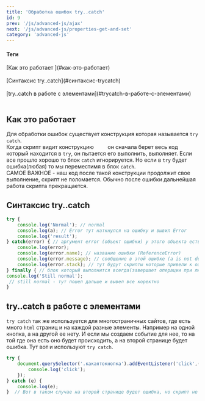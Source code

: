 ```yaml
---
title: 'Обработка ошибок try..catch'
id: 9
prev: '/js/advanced-js/ajax'
next: '/js/advanced-js/properties-get-and-set'
category: 'advanced-js'
---
```




<div className = 'mdHead'>

#### Теги

<div className = 'tag_js'>[Как это работает ](#как-это-работает)</div>  <br/>
<div className = 'tag_js'>[Синтаксис try..catch](#синтаксис-trycatch)</div>  <br/>
<div className = 'tag_js'>[try..catch в работе с элементами](#trycatch-в-работе-с-элементами)</div>  <br/>


</div>

## Как это работает 

Для обработки ошибок существует конструкция которая называется `try catch`.<br/>
Когда скрипт видит конструкцию `    ` он сначала берет весь код который находится в `try`, он пытается его выполнить, выполняет. Если все прошло хорошо то блок `catch` игнорируется. Но если в `try` будет ошибка(любая) то мы переместимя в блок `catch`. <br/>
САМОЕ ВАЖНОЕ  - наш код после такой конструкции продолжит свое выполнение, скрипт не поломается.
Обычно после ошибки дальнейшая работа скрипта прекращается.

## Синтаксис try..catch

```javaScript
try {
    console.log('Normal'); // normal
    console.log(a); // Error тут наткнулся на ошибку и вывил Error
    console.log('result');
} catch(error) { // аргумент error (объект ошибки) у этого объекта есть 3 свойтства внутри(name,message,stack)
    console.log(error); 
    console.log(error.name); // название ошибки (ReferenceError)
    console.log(error.message); // сообщение в этой ошибке (a is not defined)
    console.log(error.stack); // тут будут скрипты которые привели к ошибке ( в нашем случае script.js:8)
} finally { // блок который выполнится всегда(завершает операции при любом развитии процесса)
console.log('Still normal'); 
 // still normal - тут пошел дальше и вывел все коректно 
}

```

## try..catch в работе с элементами

`try catch` так же используется для многостраничных сайтов, где есть много `html` страниц и на каждой разные элементы.
Например на одной кнопка, а на другой ее нету. И если мы создаем событие для нее, то на той где она есть оно будет происходить,
а на второй странице будет ошибка. Тут вот и используют `try catch`.
```javaScript
try {
    document.querySelector('.какаятокнопка').addEventListener('click',() => {
        console.log('click');
    });
} catch (e) {
    console.log(e);
}  // Вот в таком случае на второй странице будет ошибка, но скрипт не перестанет работать.
```

